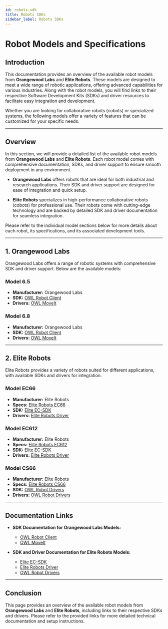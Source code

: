 ```yaml
---
id: robots-sdk
title: Robots SDKs
sidebar_label: Robots SDKs
---
```


# Robot Models and Specifications

## Introduction

This documentation provides an overview of the available robot models from **Orangewood Labs** and **Elite Robots**. These models are designed to meet a wide range of robotic applications, offering advanced capabilities for various industries. Along with the robot models, you will find links to their respective Software Development Kits (SDKs) and driver resources to facilitate easy integration and development.

Whether you are looking for collaborative robots (cobots) or specialized systems, the following models offer a variety of features that can be customized for your specific needs.

---

## Overview

In this section, we will provide a detailed list of the available robot models from **Orangewood Labs** and **Elite Robots**. Each robot model comes with comprehensive documentation, SDKs, and driver support to ensure smooth deployment in any environment.

- **Orangewood Labs** offers robots that are ideal for both industrial and research applications. Their SDK and driver support are designed for ease of integration and quick setup.
  
- **Elite Robots** specializes in high-performance collaborative robots (cobots) for professional use. Their robots come with cutting-edge technology and are backed by detailed SDK and driver documentation for seamless integration.

Please refer to the individual model sections below for more details about each robot, its specifications, and its associated development tools.

---

## 1. Orangewood Labs
Orangewood Labs offers a range of robotic systems with comprehensive SDK and driver support. Below are the available models:

### Model 6.5
- **Manufacturer:** Orangewood Labs
- **SDK:** [OWL Robot Client](https://bitbucket.org/owl-dev/owl_robot_client/)
- **Drivers:** [OWL MoveIt](https://bitbucket.org/owl-dev/owl_moveit)

### Model 6.8
- **Manufacturer:** Orangewood Labs
- **SDK:** [OWL Robot Client](https://bitbucket.org/owl-dev/owl_robot_client/)
- **Drivers:** [OWL MoveIt](https://bitbucket.org/owl-dev/owl_moveit)

---

## 2. Elite Robots
Elite Robots provides a variety of robots suited for different applications, with available SDKs and drivers for integration.

### Model EC66
- **Manufacturer:** Elite Robots
- **Specs:** [Elite Robots EC66](https://www.eliterobots.com/cobots/ec66)
- **SDK:** [Elite EC-SDK](https://github.com/tushgaurav/EliteEC-SDK)
- **Drivers:** [Elite Robots Driver](https://github.com/neobotix/elite-robots2)

### Model EC612
- **Manufacturer:** Elite Robots
- **Specs:** [Elite Robots EC612](https://www.eliterobots.com/cobots/ec612)
- **SDK:** [Elite EC-SDK](https://github.com/tushgaurav/EliteEC-SDK)
- **Drivers:** [Elite Robots Driver](https://github.com/neobotix/elite-robots2)

### Model CS66
- **Manufacturer:** Elite Robots
- **Specs:** [Elite Robots CS66](https://www.eliterobots.com/cobots/cs66)
- **SDK:** [OWL Robot Drivers](https://bitbucket.org/owl-dev/robot_drivers/)
- **Drivers:** [OWL Robot Drivers](https://bitbucket.org/owl-dev/robot_drivers/)

---

## Documentation Links

- **SDK Documentation for Orangewood Labs Models:**
  - [OWL Robot Client](https://bitbucket.org/owl-dev/owl_robot_client/)
  - [OWL MoveIt](https://bitbucket.org/owl-dev/owl_moveit)
  
- **SDK and Driver Documentation for Elite Robots Models:**
  - [Elite EC-SDK](https://github.com/tushgaurav/EliteEC-SDK)
  - [Elite Robots Driver](https://github.com/neobotix/elite-robots2)
  - [OWL Robot Drivers](https://bitbucket.org/owl-dev/robot_drivers/)

---

## Conclusion

This page provides an overview of the available robot models from **Orangewood Labs** and **Elite Robots**, including links to their respective SDKs and drivers. Please refer to the provided links for more detailed technical documentation and setup instructions.

